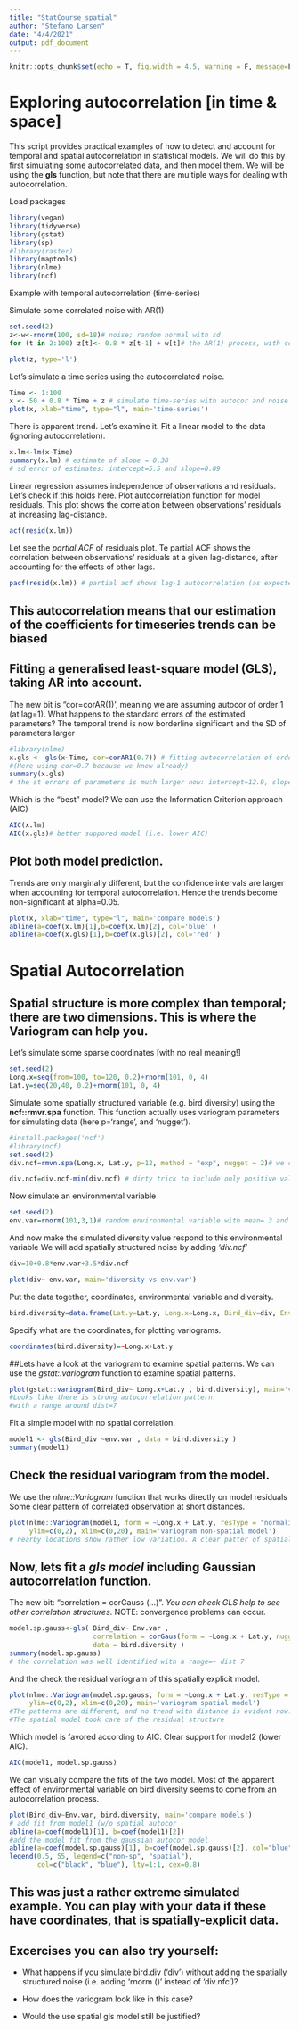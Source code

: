 ```yaml
---
title: "StatCourse_spatial"
author: "Stefano Larsen"
date: "4/4/2021"
output: pdf_document
---
```


```r
knitr::opts_chunk$set(echo = T, fig.width = 4.5, warning = F, message=F)
```


# Exploring autocorrelation [in time & space]

This script provides practical examples of how to detect and account for temporal and spatial autocorrelation in statistical models. We will do this by first simulating some autocorrelated data, and then model them.
We will be using the **gls** function, but note that there are multiple ways for dealing with autocorrelation.

Load packages

```r
library(vegan)
library(tidyverse)
library(gstat)
library(sp)
#library(raster)
library(maptools)
library(nlme)
library(ncf)
```





Example with temporal autocorrelation (time-series)

Simulate some correlated noise with AR(1)
```r
set.seed(2)
z<-w<-rnorm(100, sd=18)# noise; random normal with sd
for (t in 2:100) z[t]<- 0.8 * z[t-1] + w[t]# the AR(1) process, with cor=0.8

plot(z, type='l')
```

Let's simulate a time series using the autocorrelated noise.
```r
Time <- 1:100
x <- 50 + 0.8 * Time + z # simulate time-series with autocor and noise and positive trend
plot(x, xlab="time", type="l", main='time-series')
```



There is apparent trend. Let's examine it.
Fit a linear model to the data (ignoring autocorrelation).

```r
x.lm<-lm(x~Time)
summary(x.lm) # estimate of slope = 0.38
# sd error of estimates: intercept=5.5 and slope=0.09
```



Linear regression assumes independence of observations and residuals. Let's check if this holds here.
Plot autocorrelation function for model residuals. This plot shows the correlation between observations' residuals at increasing lag-distance.
```r

acf(resid(x.lm))
```


Let see the *partial ACF* of residuals plot. Te partial ACF shows the correlation between observations' residuals at a given lag-distance, after accounting for the effects of other lags.
```r
pacf(resid(x.lm)) # partial acf shows lag-1 autocorrelation (as expected)
```


## This autocorrelation means that our estimation of the coefficients for timeseries trends can be biased

## Fitting a generalised least-square model (GLS), taking AR into account.
The new bit is "cor=corAR(1)', meaning we are assuming autocor of order 1 (at lag=1).
What happens to the standard errors of the estimated parameters?
The temporal trend is now borderline significant and the SD of parameters larger

```r
#library(nlme)
x.gls <- gls(x~Time, cor=corAR1(0.7)) # fitting autocorrelation of order 1 
#(Here using cor=0.7 because we knew already)
summary(x.gls)
# the st errors of parameters is much larger now: intercept=12.9, slope= 0.21
```



Which is the "best" model? We can use the Information Criterion approach (AIC)
```r
AIC(x.lm)
AIC(x.gls)# better suppored model (i.e. lower AIC)
```



## Plot both model prediction. 
Trends are only marginally different, but the confidence intervals are larger when accounting for temporal autocorrelation. Hence the trends become non-significant at alpha=0.05.
```r
plot(x, xlab="time", type="l", main='compare models')
abline(a=coef(x.lm)[1],b=coef(x.lm)[2], col='blue' )
abline(a=coef(x.gls)[1],b=coef(x.gls)[2], col='red' )
```

# Spatial Autocorrelation 

## Spatial structure is more complex than temporal; there are two dimensions. This is where the Variogram can help you.

Let's simulate some sparse coordinates [with no real meaning!]
```r
set.seed(2)
Long.x=seq(from=100, to=120, 0.2)+rnorm(101, 0, 4)
Lat.y=seq(20,40, 0.2)+rnorm(101, 0, 4)

```

Simulate some spatially structured variable (e.g. bird diversity) using the **ncf::rmvr.spa** function.
This function actually uses variogram parameters for simulating data (here p='range', and 'nugget').

```r
#install.packages('ncf')
#library(ncf)
set.seed(2)
div.ncf=rmvn.spa(Long.x, Lat.y, p=12, method = "exp", nugget = 2)# we call it div.nfc

div.ncf=div.ncf-min(div.ncf) # dirty trick to include only positive values
```


Now simulate an environmental variable
```r
set.seed(2)
env.var=rnorm(101,3,1)# random environmental variable with mean= 3 and sd=1
```


And now make the simulated diversity value respond to this environmental variable
We will add spatially structured noise by adding *'div.ncf'*
```r

div=10+0.8*env.var+3.5*div.ncf

plot(div~ env.var, main='diversity vs env.var')
```



Put the data together, coordinates, environmental variable and diversity.
```r
bird.diversity=data.frame(Lat.y=Lat.y, Long.x=Long.x, Bird_div=div, Env.var=env.var)
```


Specify what are the coordinates, for plotting variograms.
```r
coordinates(bird.diversity)=~Long.x+Lat.y
```

##Lets have a look at the variogram to examine spatial patterns.
We can use the *gstat::variogram* function to examine spatial patterns. 
```r
plot(gstat::variogram(Bird_div~ Long.x+Lat.y , bird.diversity), main='variogram bird data')
#Looks like there is strong autocorrelation pattern.
#with a range around dist=7
```

Fit a simple model with no spatial correlation.
```r
model1 <- gls(Bird_div ~env.var , data = bird.diversity )
summary(model1)

```



## Check the residual variogram from the model.
We use the *nlme::Variogram* function that works directly on model residuals
Some clear pattern of correlated observation at short distances.
```r
plot(nlme::Variogram(model1, form = ~Long.x + Lat.y, resType = "normalized"), 
     ylim=c(0,2), xlim=c(0,20), main='variogram non-spatial model')
# nearby locations show rather low variation. A clear patter of spatial autocorrelation
```




## Now, lets fit a *gls model* including Gaussian autocorrelation function.
The new bit: "correlation = corGauss (...)". 
*You can check GLS help to see other correlation structures*.
NOTE: convergence problems can occur. 
```r
model.sp.gauss<-gls( Bird_div~ Env.var , 
                     correlation = corGaus(form = ~Long.x + Lat.y, nugget=T), 
                     data = bird.diversity )
summary(model.sp.gauss) 
# the correlation was well identified with a range=~ dist 7
```


And the check the residual variogram of this spatially explicit model.
```r
plot(nlme::Variogram(model.sp.gauss, form = ~Long.x + Lat.y, resType = "normalized"), 
     ylim=c(0,2), xlim=c(0,20), main='variogram spatial model')
#The patterns are different, and no trend with distance is evident now.
#The spatial model took care of the residual structure
```




Which model is favored according to AIC. 
Clear support for model2 (lower AIC).
```r
AIC(model1, model.sp.gauss)
```



We can visually compare the fits of the two model.
Most of the apparent effect of environmental variable on bird diversity 
seems to come from an autocorrelation process.

```r
plot(Bird_div~Env.var, bird.diversity, main='compare models')
# add fit from model1 (w/o spatial autocor
abline(a=coef(model1)[1], b=coef(model1)[2])
#add the model fit from the gaussian autocor model
abline(a=coef(model.sp.gauss)[1], b=coef(model.sp.gauss)[2], col="blue") 
legend(0.5, 55, legend=c("non-sp", "spatial"),
       col=c("black", "blue"), lty=1:1, cex=0.8)

```


## This was just a rather extreme simulated example. You can play with your data if these have coordinates, that is spatially-explicit data.


## Excercises you can also try yourself:

* What happens if you simulate bird.div ('div') without adding the spatially structured noise (i.e. adding 'rnorm ()' instead of 'div.nfc')?

* How does the variogram look like in this case?
* Would the use spatial gls model still be justified?


